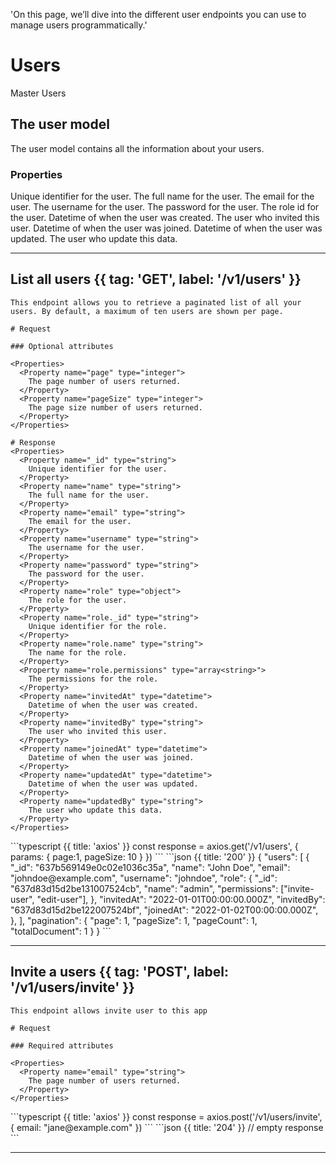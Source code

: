 
  'On this page, we’ll dive into the different user endpoints you can use to manage users programmatically.'

# Users

Master Users

## The user model

The user model contains all the information about your users.

### Properties

<Properties>
  <Property name="_id" type="string">
    Unique identifier for the user.
  </Property>
  <Property name="name" type="string">
    The full name for the user.
  </Property>
  <Property name="email" type="string">
    The email for the user.
  </Property>
  <Property name="username" type="string">
    The username for the user.
  </Property>
  <Property name="password" type="string">
    The password for the user.
  </Property>
  <Property name="role_id" type="string">
    The role id for the user. 
  </Property>
  <Property name="invitedAt" type="datetime">
    Datetime of when the user was created.
  </Property>
  <Property name="invitedBy" type="string">
    The user who invited this user.
  </Property>
  <Property name="joinedAt" type="datetime">
    Datetime of when the user was joined.
  </Property>
  <Property name="updatedAt" type="datetime">
    Datetime of when the user was updated.
  </Property>
  <Property name="updatedBy" type="string">
    The user who update this data.
  </Property>
</Properties>

---

## List all users {{ tag: 'GET', label: '/v1/users' }}

<Row>
  <Col>

    This endpoint allows you to retrieve a paginated list of all your users. By default, a maximum of ten users are shown per page.

    # Request

    ### Optional attributes

    <Properties>
      <Property name="page" type="integer">
        The page number of users returned.
      </Property>
      <Property name="pageSize" type="integer">
        The page size number of users returned.
      </Property>
    </Properties>

    # Response 
    <Properties>
      <Property name="_id" type="string">
        Unique identifier for the user.
      </Property>
      <Property name="name" type="string">
        The full name for the user.
      </Property>
      <Property name="email" type="string">
        The email for the user.
      </Property>
      <Property name="username" type="string">
        The username for the user.
      </Property>
      <Property name="password" type="string">
        The password for the user.
      </Property>
      <Property name="role" type="object">
        The role for the user. 
      </Property>
      <Property name="role._id" type="string">
        Unique identifier for the role.
      </Property>
      <Property name="role.name" type="string">
        The name for the role.
      </Property>
      <Property name="role.permissions" type="array<string>">
        The permissions for the role.
      </Property>
      <Property name="invitedAt" type="datetime">
        Datetime of when the user was created.
      </Property>
      <Property name="invitedBy" type="string">
        The user who invited this user.
      </Property>
      <Property name="joinedAt" type="datetime">
        Datetime of when the user was joined.
      </Property>
      <Property name="updatedAt" type="datetime">
        Datetime of when the user was updated.
      </Property>
      <Property name="updatedBy" type="string">
        The user who update this data.
      </Property>
    </Properties>
  </Col>
  <Col sticky>
    <CodeGroup title="Request" tag="GET" label="/v1/users">
    ```typescript {{ title: 'axios' }}
    const response = axios.get('/v1/users', {
      params: {
        page:1,
        pageSize: 10
      }
    })
    ```
    </CodeGroup>
    <CodeGroup title="Response">
    ```json {{ title: '200' }}
    {
      "users": [
        {
          "_id": "637b569149e0c02e1036c35a",
          "name": "John Doe",
          "email": "johndoe@example.com",
          "username": "johndoe",
          "role": {
            "_id": "637d83d15d2be131007524cb",
            "name": "admin",
            "permissions": ["invite-user", "edit-user"],
          },
          "invitedAt": "2022-01-01T00:00:00.000Z",
          "invitedBy": "637d83d15d2be122007524bf",
          "joinedAt": "2022-01-02T00:00:00.000Z",
        },
      ],
      "pagination": {
        "page": 1,
        "pageSize": 1,
        "pageCount": 1,
        "totalDocument": 1
      }
    }
    ```
    </CodeGroup>
  </Col>
</Row>

---

## Invite a users {{ tag: 'POST', label: '/v1/users/invite' }}

<Row>
  <Col>

    This endpoint allows invite user to this app

    # Request

    ### Required attributes

    <Properties>
      <Property name="email" type="string">
        The page number of users returned.
      </Property>
    </Properties>

  </Col>
  <Col sticky>
    <CodeGroup title="Request" tag="POST" label="/v1/users/invite">
    ```typescript {{ title: 'axios' }}
    const response = axios.post('/v1/users/invite', {
      email: "jane@example.com"
    })
    ```
    </CodeGroup>
    <CodeGroup title="Response">
    ```json {{ title: '204' }}
    // empty response
    ```
    </CodeGroup>
  </Col>
</Row>

---
